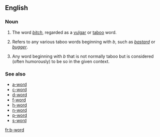 ==English==

===Noun===
{{en-noun|head=[[b]]-[[word]]}}

# {{label|en|euphemistic}} The word ''[[bitch]]'', regarded as a [[vulgar]] or [[taboo]] word.
# {{label|en|euphemistic}} Refers to any various taboo words beginning with ''b'', such as ''[[bastard]]'' or ''[[bugger]]''.
# Any word beginning with ''b'' that is not normally taboo but is considered (often humorously) to be so in the given context.

===See also===
* [[a-word]]
* [[c-word]]
* [[d-word]]
* [[f-word]]
* [[h-word]]
* [[n-word]]
* [[p-word]]
* [[s-word]]
[[fr:b-word]]